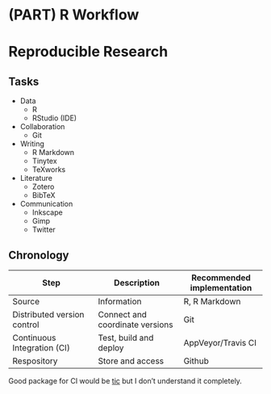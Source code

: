 # (PART) R Workflow {-} 

# Reproducible Research

## Tasks

* Data
    - R
    - RStudio (IDE)
* Collaboration
    - Git
* Writing
    - R Markdown
    - Tinytex
    - TeXworks
* Literature
    - Zotero
    - BibTeX
* Communication
    - Inkscape
    - Gimp
    - Twitter


## Chronology

| Step                        | Description                 | Recommended implementation |
|-----------------------------|-----------------------------|----------------------------|
| Source                      | Information                 | R, R Markdown              |
| Distributed version control | Connect and coordinate versions | Git                    |
| Continuous Integration (CI) | Test, build and deploy      | AppVeyor/Travis CI         |
| Respository                 | Store and access            | Github                     |


Good package for CI would be [tic](https://ropenscilabs.github.io/tic/index.html) but I don't understand it completely.